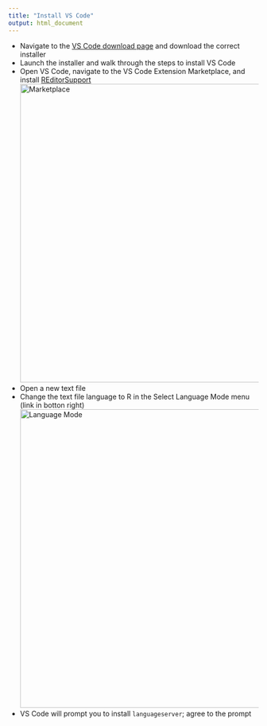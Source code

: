 ```yaml
---
title: "Install VS Code"
output: html_document
---
```


- Navigate to the [VS Code download page](https://code.visualstudio.com/download) and download the correct installer
- Launch the installer and walk through the steps to install VS Code
- Open VS Code, navigate to the VS Code Extension Marketplace, and install [REditorSupport](https://marketplace.visualstudio.com/items?itemName=REditorSupport.r)
<img src="figures/marketplace.png" alt="Marketplace" width="600"/>
- Open a new text file
- Change the text file language to R in the Select Language Mode menu (link in botton right)
<img src="figures/lang_mode.png" alt="Language Mode" width="600"/>
- VS Code will prompt you to install `languageserver`; agree to the prompt


